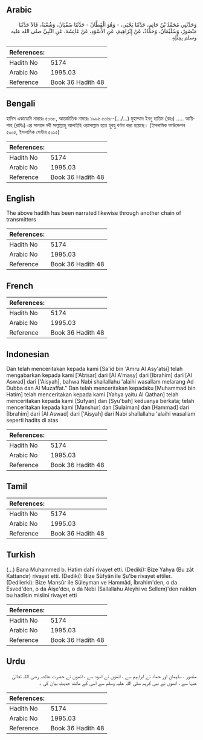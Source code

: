 ## Arabic


<div dir="rtl" lang="ar" style={{fontSize:'larger',backgroundColor:'#f8f9fa',padding:20}}>
وَحَدَّثَنِي مُحَمَّدُ بْنُ حَاتِمٍ، حَدَّثَنَا يَحْيَى، - وَهُوَ الْقَطَّانُ - حَدَّثَنَا سُفْيَانُ، وَشُعْبَةُ، قَالاَ حَدَّثَنَا مَنْصُورٌ، وَسُلَيْمَانُ، وَحَمَّادٌ، عَنْ إِبْرَاهِيمَ، عَنِ الأَسْوَدِ، عَنْ عَائِشَةَ، عَنِ النَّبِيِّ صلى الله عليه وسلم بِمِثْلِهِ ‏.‏
</div>
<div style={{backgroundColor:'#f8f9fa',padding:20, marginBottom: 10}}><table> <thead> <tr> <th>References:</th> <th></th> </tr> </thead> <tbody><tr><td>Hadith No</td><td>5174</td></tr><tr><td>Arabic No</td><td>1995.03</td></tr><tr><td>Reference</td><td>Book 36 Hadith 48</td></tr></tbody></table></div>

## Bengali


<div dir="ltr" lang="bn" style={{fontSize:'larger',backgroundColor:'#f8f9fa',padding:20}}>
হাদিস একাডেমি নাম্বারঃ ৫০৬৮, আন্তর্জাতিক নাম্বারঃ ১৯৯৫ ৫০৬৮-(…/...) মুহাম্মাদ ইবনু হাতিম (রহঃ) ..... আয়িশাহ (রাযিঃ) এর সানাদে নবী সাল্লাল্লাহু আলাইহি ওয়াসাল্লাম হতে হুবহু বর্ণনা করা হয়েছে। (ইসলামিক ফাউন্ডেশন ৫০০৫, ইসলামিক সেন্টার ৫০১৫)
</div>
<div style={{backgroundColor:'#f8f9fa',padding:20, marginBottom: 10}}><table> <thead> <tr> <th>References:</th> <th></th> </tr> </thead> <tbody><tr><td>Hadith No</td><td>5174</td></tr><tr><td>Arabic No</td><td>1995.03</td></tr><tr><td>Reference</td><td>Book 36 Hadith 48</td></tr></tbody></table></div>

## English


<div dir="ltr" lang="en" style={{fontSize:'larger',backgroundColor:'#f8f9fa',padding:20}}>
The above hadith has been narrated likewise through another chain of transmitters
</div>
<div style={{backgroundColor:'#f8f9fa',padding:20, marginBottom: 10}}><table> <thead> <tr> <th>References:</th> <th></th> </tr> </thead> <tbody><tr><td>Hadith No</td><td>5174</td></tr><tr><td>Arabic No</td><td>1995.03</td></tr><tr><td>Reference</td><td>Book 36 Hadith 48</td></tr></tbody></table></div>

## French


<div dir="ltr" lang="fr" style={{fontSize:'larger',backgroundColor:'#f8f9fa',padding:20}}>

</div>
<div style={{backgroundColor:'#f8f9fa',padding:20, marginBottom: 10}}><table> <thead> <tr> <th>References:</th> <th></th> </tr> </thead> <tbody><tr><td>Hadith No</td><td>5174</td></tr><tr><td>Arabic No</td><td>1995.03</td></tr><tr><td>Reference</td><td>Book 36 Hadith 48</td></tr></tbody></table></div>

## Indonesian


<div dir="ltr" lang="id" style={{fontSize:'larger',backgroundColor:'#f8f9fa',padding:20}}>
Dan telah menceritakan kepada kami [Sa'id bin 'Amru Al Asy'atsi] telah mengabarkan kepada kami ['Abtsar] dari [Al A'masy] dari [Ibrahim] dari [Al Aswad] dari ['Aisyah], bahwa Nabi shallallahu 'alaihi wasallam melarang Ad Dubba dan Al Muzaffat." Dan telah menceritakan kepadaku [Muhammad bin Hatim] telah menceritakan kepada kami [Yahya yaitu Al Qathan] telah menceritakan kepada kami [Sufyan] dan [Syu'bah] keduanya berkata; telah menceritakan kepada kami [Manshur] dan [Sulaiman] dan [Hammad] dari [Ibrahim] dari [Al Aswad] dari ['Aisyah] dari Nabi shallallahu 'alaihi wasallam seperti hadits di atas
</div>
<div style={{backgroundColor:'#f8f9fa',padding:20, marginBottom: 10}}><table> <thead> <tr> <th>References:</th> <th></th> </tr> </thead> <tbody><tr><td>Hadith No</td><td>5174</td></tr><tr><td>Arabic No</td><td>1995.03</td></tr><tr><td>Reference</td><td>Book 36 Hadith 48</td></tr></tbody></table></div>

## Tamil


<div dir="ltr" lang="ta" style={{fontSize:'larger',backgroundColor:'#f8f9fa',padding:20}}>

</div>
<div style={{backgroundColor:'#f8f9fa',padding:20, marginBottom: 10}}><table> <thead> <tr> <th>References:</th> <th></th> </tr> </thead> <tbody><tr><td>Hadith No</td><td>5174</td></tr><tr><td>Arabic No</td><td>1995.03</td></tr><tr><td>Reference</td><td>Book 36 Hadith 48</td></tr></tbody></table></div>

## Turkish


<div dir="ltr" lang="tr" style={{fontSize:'larger',backgroundColor:'#f8f9fa',padding:20}}>
(…) Bana Muhammed b. Hatim dahî rivayet etti. (Dediki): Bize Yahya (Bu zât Kattandır) rivayet etti. (Dediki): Bize Süfyân ile Şu'be rivayet ettiler. (Dedilerki): Bize Mansûr ile Süleyman ve Hammâd, İbrahim'den, o da Esved'den, o da Âişe'dcıı, o da Nebi (Sallallahu Aleyhi ve Sellem)'den naklen bu hadîsin mislini rivayet etti
</div>
<div style={{backgroundColor:'#f8f9fa',padding:20, marginBottom: 10}}><table> <thead> <tr> <th>References:</th> <th></th> </tr> </thead> <tbody><tr><td>Hadith No</td><td>5174</td></tr><tr><td>Arabic No</td><td>1995.03</td></tr><tr><td>Reference</td><td>Book 36 Hadith 48</td></tr></tbody></table></div>

## Urdu


<div dir="rtl" lang="ur" style={{fontSize:'larger',backgroundColor:'#f8f9fa',padding:20}}>
منصور ، سلیمان اور حماد نے ابراہیم سے ، انھوں نے اسود سے ، انھوں نے حضرت عائشہ رضی اللہ تعالیٰ عنہا سے ، انھوں نے نبی کریم صلی اللہ علیہ وسلم سے اسی کے مانند حدیث بیان کی ۔
</div>
<div style={{backgroundColor:'#f8f9fa',padding:20, marginBottom: 10}}><table> <thead> <tr> <th>References:</th> <th></th> </tr> </thead> <tbody><tr><td>Hadith No</td><td>5174</td></tr><tr><td>Arabic No</td><td>1995.03</td></tr><tr><td>Reference</td><td>Book 36 Hadith 48</td></tr></tbody></table></div>